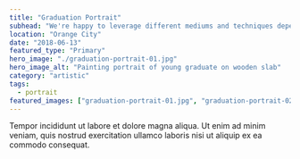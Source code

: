 ```yaml
---
title: "Graduation Portrait"
subhead: "We're happy to leverage different mediums and techniques depending on the need."
location: "Orange City"
date: "2018-06-13"
featured_type: "Primary"
hero_image: "./graduation-portrait-01.jpg"
hero_image_alt: "Painting portrait of young graduate on wooden slab"
category: "artistic"
tags:
  - portrait
featured_images: ["graduation-portrait-01.jpg", "graduation-portrait-02.jpg"]
---
```


Tempor incididunt ut labore et dolore magna aliqua. Ut enim ad minim veniam, quis nostrud exercitation ullamco laboris nisi ut aliquip ex ea commodo consequat.
